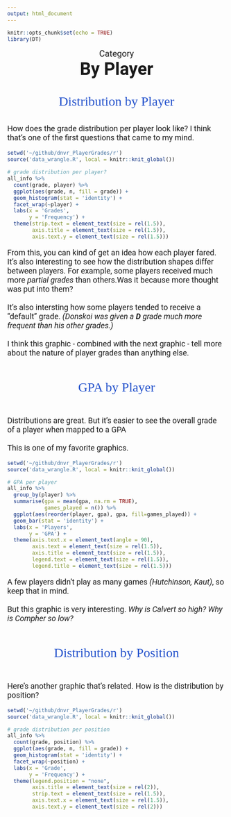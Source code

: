 ```yaml
---
output: html_document
---
```


```r
knitr::opts_chunk$set(echo = TRUE)
library(DT)
```

<p id = "cat">Category</p>
<strong><p id = "title">By Player</p></strong>
<br><br>
<p id="section">Distribution by Player</p>
<br>
<p id='desc'>How does the grade distribution per player look like? I think that's one of the first questions that came to my mind.</p>

```r
setwd('~/github/dnvr_PlayerGrades/r')
source('data_wrangle.R', local = knitr::knit_global())

# grade distribution per player?
all_info %>% 
  count(grade, player) %>% 
  ggplot(aes(grade, n, fill = grade)) + 
  geom_histogram(stat = 'identity') + 
  facet_wrap(~player) +
  labs(x = 'Grades',
       y = 'Frequency') +
  theme(strip.text = element_text(size = rel(1.5)),
        axis.title = element_text(size = rel(1.5)),
        axis.text.y = element_text(size = rel(1.5)))
```

<p id='desc'>From this, you can kind of get an idea how each player fared. It's also interesting to see how the distribution shapes differ between players. For example, some players received much more *partial grades* than others.Was it because more thought was put into them?<br><br> It's also intersting how some players tended to receive a "default" grade. <i>(Donskoi was given a **D** grade much more frequent than his other grades.)</i><br><br>I think this graphic - combined with the next graphic - tell more about the nature of player grades than anything else.</p>

<br><br>
<p id="section">GPA by Player</p>
<br>

<p id="desc">Distributions are great. But it's easier to see the overall grade of a player when mapped to a GPA<br><br>This is one of my favorite graphics.</p>

```r
setwd('~/github/dnvr_PlayerGrades/r')
source('data_wrangle.R', local = knitr::knit_global())

# GPA per player
all_info %>% 
  group_by(player) %>% 
  summarise(gpa = mean(gpa, na.rm = TRUE),
            games_played = n()) %>% 
  ggplot(aes(reorder(player, gpa), gpa, fill=games_played)) + 
  geom_bar(stat = 'identity') + 
  labs(x = 'Players',
       y = 'GPA') +
  theme(axis.text.x = element_text(angle = 90),
        axis.text = element_text(size = rel(1.5)),
        axis.title = element_text(size = rel(1.5)),
        legend.text = element_text(size = rel(1.5)),
        legend.title = element_text(size = rel(1.5)))
```

<p id='desc'>A few players didn't play as many games *(Hutchinson, Kaut)*, so keep that in mind. <br><br>But this graphic is very interesting. *Why is Calvert so high? Why is Compher so low?*</p>

<br><br>
<p id="section">Distribution by Position</p>
<br>

<p id='desc'>Here's another graphic that's related. How is the distribution by position?</p>

```r
setwd('~/github/dnvr_PlayerGrades/r')
source('data_wrangle.R', local = knitr::knit_global())

# grade distribution per position
all_info %>% 
  count(grade, position) %>% 
  ggplot(aes(grade, n, fill = grade)) + 
  geom_histogram(stat = 'identity') + 
  facet_wrap(~position) +
  labs(x = 'Grade',
       y = 'Frequency') +
  theme(legend.position = "none",
        axis.title = element_text(size = rel(2)),
        strip.text = element_text(size = rel(1.5)),
        axis.text.x = element_text(size = rel(1.5)),
        axis.text.y = element_text(size = rel(2)))

```





<style>
@import url('https://fonts.googleapis.com/css2?family=Roboto:wght@500&display=swap');
@import url('https://fonts.googleapis.com/css2?family=Zilla+Slab:wght@300;500&display=swap');

#cat{
  margin: auto;
  text-align: center;
  font-size: 20px;
  font-family: 'Roboto', sans-serif;
}

#title{
  margin: auto;
  text-align: center;
  font-size: 40px;
  font-family: 'Roboto', sans-serif;
}

#desc{
  font-size: 18px;
  font-family: 'Roboto', sans-serif;
}

#section{
  margin: auto;
  text-align: center;
  font-family: 'Zilla Slab', serif;
  font-size: 30px;
  color: #2553CC;
}

</style>